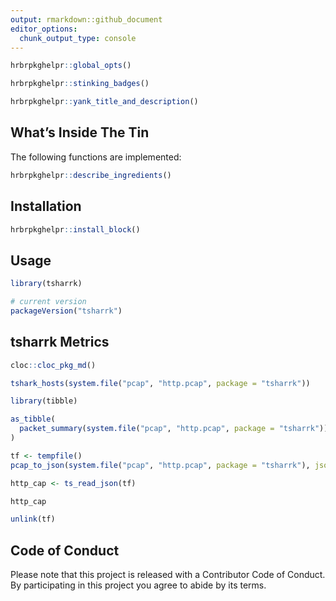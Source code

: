 ```yaml
---
output: rmarkdown::github_document
editor_options: 
  chunk_output_type: console
---
```

```r
hrbrpkghelpr::global_opts()
```

```r
hrbrpkghelpr::stinking_badges()
```

```r
hrbrpkghelpr::yank_title_and_description()
```

## What's Inside The Tin

The following functions are implemented:

```r
hrbrpkghelpr::describe_ingredients()
```

## Installation

```r
hrbrpkghelpr::install_block()
```

## Usage

```r
library(tsharrk)

# current version
packageVersion("tsharrk")

```

## tsharrk Metrics

```r
cloc::cloc_pkg_md()
```

```r
tshark_hosts(system.file("pcap", "http.pcap", package = "tsharrk"))
```

```r
library(tibble)

as_tibble(
  packet_summary(system.file("pcap", "http.pcap", package = "tsharrk"))
)
```

```r
tf <- tempfile()
pcap_to_json(system.file("pcap", "http.pcap", package = "tsharrk"), json = tf)

http_cap <- ts_read_json(tf)

http_cap

unlink(tf)
```

## Code of Conduct

Please note that this project is released with a Contributor Code of Conduct. 
By participating in this project you agree to abide by its terms.
